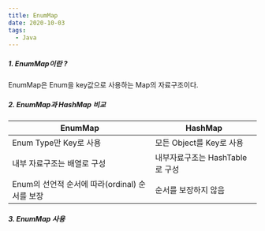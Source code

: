 ```yaml
---
title: EnumMap
date: 2020-10-03
tags:
  - Java
---  
```


##### 1. EnumMap이란 ? 
 EnumMap은 Enum을 key값으로 사용하는 Map의 자료구조이다. 

##### 2. EnumMap과 HashMap 비교
|EnumMap|HashMap|
|-------|-------|
|Enum Type만 Key로 사용| 모든 Object를 Key로 사용|
|내부 자료구조는 배열로 구성 | 내부자료구조는 HashTable로 구성|
|Enum의 선언적 순서에 따라(ordinal) 순서를 보장 | 순서를 보장하지 않음| 

##### 3. EnumMap 사용
